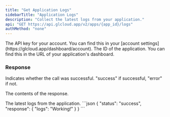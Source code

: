 ```yaml
---
title: "Get Application Logs"
sidebarTitle: "Application Logs"
description: "Collect the latest logs from your application."
api: "GET https://api.glcloud.app/v2/apps/{app_id}/logs"
authMethod: "none"
---
```


<ParamField header="Authorization" type="string" placeholder="API KEY" required>
  The API key for your account. You can find this in your [account settings](https://glcloud.app/dashboard/account).
</ParamField>

<ParamField path="app_id" type="string" placeholder="Application ID" required>
  The ID of the application. You can find this in the URL of your application's dashboard.
</ParamField>

### Response

<ResponseField name="status" type="string">
  Indicates whether the call was successful. "success" if successful, "error" if not.
</ResponseField>

<ResponseField name="response" type="object">

The contents of the response.

<Expandable title="Toggle object">

<ResponseField name="logs" type="string">
  The latest logs from the application.
</ResponseField>

</Expandable>
</ResponseField>

<ResponseExample>
```json
{
    "status": "success",
    "response": {
        "logs": "Working!"
    }
}
```
</ResponseExample>